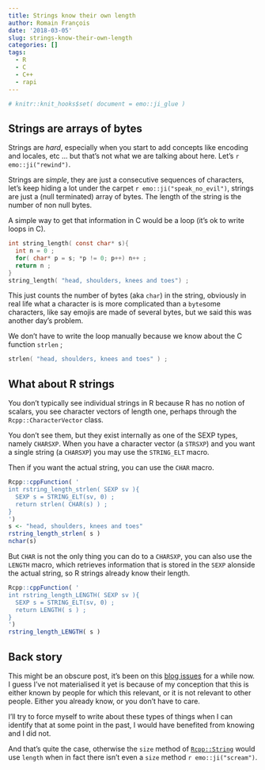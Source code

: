 ```yaml
---
title: Strings know their own length
author: Romain François
date: '2018-03-05'
slug: strings-know-their-own-length
categories: []
tags:
  - R
  - C
  - C++
  - rapi
---
```


```r
# knitr::knit_hooks$set( document = emo::ji_glue )
```

## Strings are arrays of bytes

Strings are *hard*, especially when you start to add concepts like encoding and 
locales, etc ... but that's not what we are talking about here. Let's `r emo::ji("rewind")`. 

Strings are *simple*, they are just a consecutive sequences of characters, let's keep 
hiding a lot under the carpet `r emo::ji("speak_no_evil")`, 
strings are just a (null terminated) array of bytes. The length of the string is the number of
non null bytes. 

A simple way to get that information in C would be a loop (it's ok to write loops in C). 

```c
int string_length( const char* s){
  int n = 0 ;
  for( char* p = s; *p != 0; p++) n++ ;
  return n ;
}
string_length( "head, shoulders, knees and toes") ;
```

This just counts the number of bytes (aka `char`) in the string, obviously in real life
what a character is is more complicated than a `byte`<span class="note">some characters, like say emojis are 
made of several bytes</span>, but we said this was another day's problem. 

We don't have to write the loop manually because we know about the 
C function `strlen` ;

```c
strlen( "head, shoulders, knees and toes" ) ;
```

## What about R strings

You don't typically see individual strings in R because R has no 
notion of scalars, you see character vectors of length one, perhaps through 
the `Rcpp::CharacterVector` class. 

You don't see them, but they exist internally as one of the SEXP types, namely `CHARSXP`. 
When you have a character vector (a `STRSXP`) and you want a single string (a `CHARSXP`) 
you may use the `STRING_ELT` macro. 

Then if you want the actual string, you can use the `CHAR` macro. 

```r
Rcpp::cppFunction( '
int rstring_length_strlen( SEXP sv ){
  SEXP s = STRING_ELT(sv, 0) ;
  return strlen( CHAR(s) ) ;
}
')
s <- "head, shoulders, knees and toes"
rstring_length_strlen( s )
nchar(s)
```

But `CHAR` is not the only thing you can do to a `CHARSXP`, you can also 
use the `LENGTH` macro, which retrieves information that is stored in the `SEXP` 
alonside the actual string, so R strings already know their length. 


```r
Rcpp::cppFunction( '
int rstring_length_LENGTH( SEXP sv ){
  SEXP s = STRING_ELT(sv, 0) ;
  return LENGTH( s ) ;
}
')
rstring_length_LENGTH( s )
```

## Back story

This might be an obscure post, it's been on this [blog issues]() for a while now. I guess
I've not materialised it yet is because of my conception that this is either known
by people for which this relevant, or it is not relevant to other people. Either 
you already know, or you don't have to care. 

I'll try to force myself to write about these types of things when I can identify that 
at some point in the past, I would have benefited from knowing and I did not. 

And that's quite the case, otherwise the `size` method of [`Rcpp::String`](https://github.com/RcppCore/Rcpp/blob/29f28c45c9a9aa33755a79f368f7158de4d2a49a/inst/include/Rcpp/String.h) would use 
`length` when in fact there isn't even a `size` method `r emo::ji("scream")`. 

